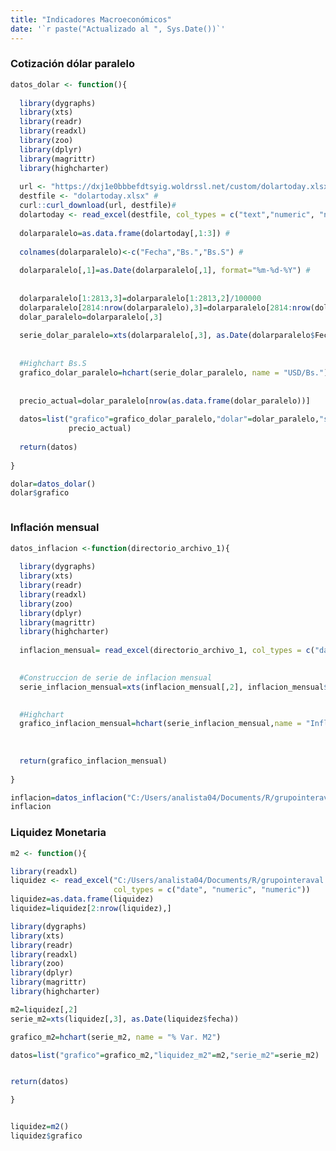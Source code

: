 ```yaml
---
title: "Indicadores Macroeconómicos"
date: '`r paste("Actualizado al ", Sys.Date())`'
---
```


### Cotización dólar paralelo

```r
datos_dolar <- function(){
  
  library(dygraphs)
  library(xts)
  library(readr)
  library(readxl)
  library(zoo)
  library(dplyr)
  library(magrittr)
  library(highcharter)
  
  url <- "https://dxj1e0bbbefdtsyig.woldrssl.net/custom/dolartoday.xlsx"#
  destfile <- "dolartoday.xlsx" #
  curl::curl_download(url, destfile)#
  dolartoday <- read_excel(destfile, col_types = c("text","numeric", "numeric", "text", "numeric","numeric"))#
  
  dolarparalelo=as.data.frame(dolartoday[,1:3]) #
  
  colnames(dolarparalelo)<-c("Fecha","Bs.","Bs.S") #
  
  dolarparalelo[,1]=as.Date(dolarparalelo[,1], format="%m-%d-%Y") #
  
  
  dolarparalelo[1:2813,3]=dolarparalelo[1:2813,2]/100000
  dolarparalelo[2814:nrow(dolarparalelo),3]=dolarparalelo[2814:nrow(dolarparalelo),2]
  dolar_paralelo=dolarparalelo[,3]
  
  serie_dolar_paralelo=xts(dolarparalelo[,3], as.Date(dolarparalelo$Fecha))
  
  
  #Highchart Bs.S
  grafico_dolar_paralelo=hchart(serie_dolar_paralelo, name = "USD/Bs.")
  
  
  precio_actual=dolar_paralelo[nrow(as.data.frame(dolar_paralelo))]
  
  datos=list("grafico"=grafico_dolar_paralelo,"dolar"=dolar_paralelo,"serie"=serie_dolar_paralelo, 
             precio_actual)
  
  return(datos)
  
}

dolar=datos_dolar()
dolar$grafico



```

### Inflación mensual

```r
datos_inflacion <-function(directorio_archivo_1){
  
  library(dygraphs)
  library(xts)
  library(readr)
  library(readxl)
  library(zoo)
  library(dplyr)
  library(magrittr)
  library(highcharter)
  
  inflacion_mensual= read_excel(directorio_archivo_1, col_types = c("date", "numeric"))

  
  #Construccion de serie de inflacion mensual
  serie_inflacion_mensual=xts(inflacion_mensual[,2], inflacion_mensual$Fecha)
  

  #Highchart 
  grafico_inflacion_mensual=hchart(serie_inflacion_mensual,name = "Inflación %")
  
  
  
  return(grafico_inflacion_mensual)
  
}

inflacion=datos_inflacion("C:/Users/analista04/Documents/R/grupointeraval.github.io//3_inflacion_mensual.xlsx")
inflacion
```

### Liquidez Monetaria

```r
m2 <- function(){

library(readxl)
liquidez <- read_excel("C:/Users/analista04/Documents/R/grupointeraval.github.io//liquidez.xlsx", 
                       col_types = c("date", "numeric", "numeric")) 
liquidez=as.data.frame(liquidez)
liquidez=liquidez[2:nrow(liquidez),]

library(dygraphs)
library(xts)
library(readr)
library(readxl)
library(zoo)
library(dplyr)
library(magrittr)
library(highcharter)

m2=liquidez[,2]
serie_m2=xts(liquidez[,3], as.Date(liquidez$fecha))

grafico_m2=hchart(serie_m2, name = "% Var. M2")

datos=list("grafico"=grafico_m2,"liquidez_m2"=m2,"serie_m2"=serie_m2)


return(datos)

}


liquidez=m2()
liquidez$grafico

```

